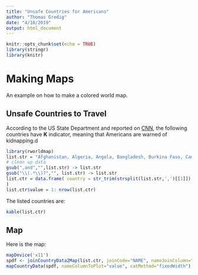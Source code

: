 ```yaml
---
title: "Unsafe Countries for Americans"
author: "Thomas Gredig"
date: "4/10/2019"
output: html_document
---
```


```r
knitr::opts_chunk$set(echo = TRUE)
library(stringr)
library(knitr)
```


# Making Maps

An example on how to make a colored world map.


## Unsafe Countries to Travel

According to the US State Department and reported on [CNN](https://www.cnn.com/2019/04/10/politics/state-department-travel-advisory-kidnapping-risk/index.html), the following countries have **K** indicator, meaning that Americans are warned of kidnapping.d

```r
library(rworldmap)
list.str = "Afghanistan, Algeria, Angola, Bangladesh, Burkina Faso, Cameroon, Central African Republic, Colombia, Democratic Republic of the Congo, Ethiopia, Haiti, Iran, Iraq, Kenya, Lebanon, Libya, Malaysia, Mali, Mexico, Niger, Nigeria, Pakistan, Papua New Guinea, Philippines, Russian Federation, Somalia, South Sudan, Sudan, Syria, Trinidad and Tobago, Turkey, Uganda, Ukraine (in Russian-controlled eastern Ukraine), Venezuela, and Yemen"
# clean up data
gsub(",and","",list.str) -> list.str
gsub("\\(.*\\)?","", list.str) -> list.str
list.ctr = data.frame( country = str_trim(strsplit(list.str,',')[[1]])
)
list.ctr$value = 1: nrow(list.ctr)
```

The listed countries are:

```r
kable(list.ctr)
```

## Map

Here is the map:

```r
mapDevice('x11')
spdf <- joinCountryData2Map(list.ctr, joinCode="NAME", nameJoinColumn="country")
mapCountryData(spdf, nameColumnToPlot="value", catMethod="fixedWidth")
```

